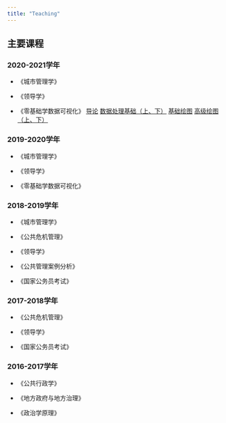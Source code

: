 ```yaml
---
title: "Teaching"
---
```


## 主要课程

### 2020-2021学年

- 《城市管理学》

- 《领导学》

- 《零基础学数据可视化》 [导论](/datavis/lecture1/lecture1.html)
[数据处理基础（上、下）](/datavis/lecture2/lecture2.html)
[基础绘图](/datavis/lecture3/lecture3.html)
[高级绘图（上、下）](/datavis/lecture4/lecture4.html)

### 2019-2020学年

- 《城市管理学》

- 《领导学》

- 《零基础学数据可视化》

### 2018-2019学年

- 《城市管理学》

- 《公共危机管理》

- 《领导学》

- 《公共管理案例分析》

- 《国家公务员考试》

### 2017-2018学年

- 《公共危机管理》

- 《领导学》

- 《国家公务员考试》

### 2016-2017学年

- 《公共行政学》

- 《地方政府与地方治理》

- 《政治学原理》


